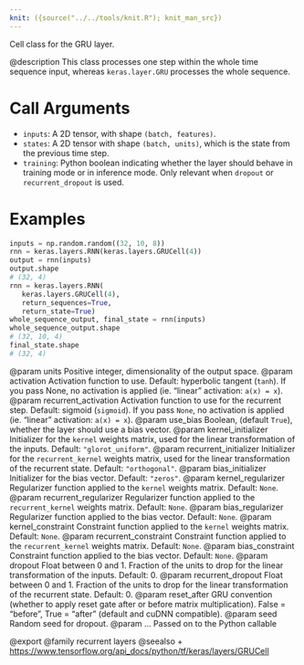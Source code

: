 ```yaml
---
knit: ({source("../../tools/knit.R"); knit_man_src})
---
```

Cell class for the GRU layer.

@description
This class processes one step within the whole time sequence input, whereas
`keras.layer.GRU` processes the whole sequence.

# Call Arguments
- `inputs`: A 2D tensor, with shape `(batch, features)`.
- `states`: A 2D tensor with shape `(batch, units)`, which is the state
    from the previous time step.
- `training`: Python boolean indicating whether the layer should behave in
    training mode or in inference mode. Only relevant when `dropout` or
    `recurrent_dropout` is used.

# Examples
```python
inputs = np.random.random((32, 10, 8))
rnn = keras.layers.RNN(keras.layers.GRUCell(4))
output = rnn(inputs)
output.shape
# (32, 4)
rnn = keras.layers.RNN(
   keras.layers.GRUCell(4),
   return_sequences=True,
   return_state=True)
whole_sequence_output, final_state = rnn(inputs)
whole_sequence_output.shape
# (32, 10, 4)
final_state.shape
# (32, 4)
```

@param units Positive integer, dimensionality of the output space.
@param activation Activation function to use. Default: hyperbolic tangent
    (`tanh`). If you pass None, no activation is applied
    (ie. "linear" activation: `a(x) = x`).
@param recurrent_activation Activation function to use for the recurrent step.
    Default: sigmoid (`sigmoid`). If you pass `None`, no activation is
    applied (ie. "linear" activation: `a(x) = x`).
@param use_bias Boolean, (default `True`), whether the layer
    should use a bias vector.
@param kernel_initializer Initializer for the `kernel` weights matrix,
    used for the linear transformation of the inputs. Default:
    `"glorot_uniform"`.
@param recurrent_initializer Initializer for the `recurrent_kernel`
    weights matrix, used for the linear transformation
    of the recurrent state. Default: `"orthogonal"`.
@param bias_initializer Initializer for the bias vector. Default: `"zeros"`.
@param kernel_regularizer Regularizer function applied to the `kernel` weights
    matrix. Default: `None`.
@param recurrent_regularizer Regularizer function applied to the
    `recurrent_kernel` weights matrix. Default: `None`.
@param bias_regularizer Regularizer function applied to the bias vector.
    Default: `None`.
@param kernel_constraint Constraint function applied to the `kernel` weights
    matrix. Default: `None`.
@param recurrent_constraint Constraint function applied to the
    `recurrent_kernel` weights matrix. Default: `None`.
@param bias_constraint Constraint function applied to the bias vector.
    Default: `None`.
@param dropout Float between 0 and 1. Fraction of the units to drop for the
    linear transformation of the inputs. Default: 0.
@param recurrent_dropout Float between 0 and 1. Fraction of the units to drop
    for the linear transformation of the recurrent state. Default: 0.
@param reset_after GRU convention (whether to apply reset gate after or
    before matrix multiplication). False = "before",
    True = "after" (default and cuDNN compatible).
@param seed Random seed for dropout.
@param ... Passed on to the Python callable

@export
@family recurrent layers
@seealso
+ <https://www.tensorflow.org/api_docs/python/tf/keras/layers/GRUCell>

